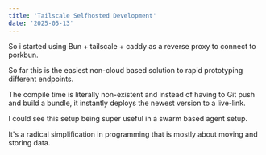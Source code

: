 ```yaml
---
title: 'Tailscale Selfhosted Development'
date: '2025-05-13'
---
```



So i started using Bun + tailscale + caddy as a reverse proxy to connect to porkbun.

So far this is the easiest non-cloud based solution to rapid prototyping different endpoints.


The compile time is literally non-existent and instead of having to Git push and build a bundle, it instantly deploys the newest version to a live-link.

I could see this setup being super useful in a swarm based agent setup.

It's a radical simplification in programming that is mostly about moving and storing data.